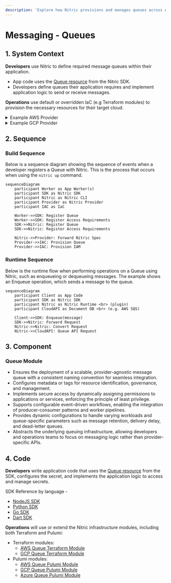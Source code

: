 ```yaml
---
description: 'Explore how Nitric provisions and manages queues across AWS, GCP, and Azure using Terraform and Pulumi.'
---
```


# Messaging - Queues

## 1. System Context

**Developers** use Nitric to define required message queues within their application.

- App code uses the [Queue resource](/messaging#queues) from the Nitric SDK.
- Developers define queues their application requires and implement application logic to send or receive messages.

**Operations** use default or overridden IaC (e.g Terraform modules) to provision the necessary resources for their target cloud.

<details>
  <summary>Example AWS Provider</summary>

- **AWS SQS** serves as the message queuing service.
- **AWS IAM** provides roles and policies for secure access to SQS queues.

```mermaid
flowchart TD
    Developer["Developer"]
    Operations["Operations"]
    App["nitric up"]
    SQSQueue["AWS SQS Queue"]
    Lambda["AWS Lambda Functions"]
    IAM["AWS IAM"]

    Developer -->|Code| App
    Operations -->|Terraform| App
    App -->|Create SQS Queue| SQSQueue
    Lambda -->|Access SQS Queue| SQSQueue
    App -->|Provide Access| IAM
    IAM -->SQSQueue

classDef default line-height:1;
classDef edgeLabel line-height:2;
```

</details>
<details>
  <summary>Example GCP Provider</summary>

- **Google Pub/Sub Topic** serves as the message queuing service.
- **Google Pub/Sub Subscription** emulates a queue by creating a pull subscription for the topic.

```mermaid
flowchart TD
    Developer["Developer"]
    Operations["Operations"]
    App["nitric up"]
    PubSubTopic["Google Pub/Sub Topic"]
    PubSubSubscription["Google Pub/Sub Subscription"]

    Developer -->|Code| App
    Operations -->|Terraform| App
    App -->|Create Pub/Sub Topic| PubSubTopic
    PubSubSubscription -->|Pull Messages| PubSubTopic

classDef default line-height:1;
classDef edgeLabel line-height:2;
```

</details>

## 2. Sequence

### Build Sequence

Below is a sequence diagram showing the sequence of events when a developer registers a Queue with Nitric. This is the process that occurs when using the `nitric up` command.

```mermaid
sequenceDiagram
    participant Worker as App Worker(s)
    participant SDK as Nitric SDK
    participant Nitric as Nitric CLI
    participant Provider as Nitric Provider
    participant IAC as IaC

    Worker->>SDK: Register Queue
    Worker->>SDK: Register Access Requirements
    SDK->>Nitric: Register Queue
    SDK->>Nitric: Register Access Requirements

    Nitric->>Provider: Forward Nitric Spec
    Provider->>IAC: Provision Queue
    Provider->>IAC: Provision IAM
```

### Runtime Sequence

Below is the runtime flow when performing operations on a Queue using Nitric, such as enqueueing or dequeueing messages. The example shows an Enqueue operation, which sends a message to the queue.

```mermaid
sequenceDiagram
    participant Client as App Code
    participant SDK as Nitric SDK
    participant Nitric as Nitric Runtime <br> (plugin)
    participant CloudAPI as Document DB <br> (e.g. AWS SQS)

    Client->>SDK: Enqueue(message)
    SDK->>Nitric: Forward Request
    Nitric->>Nitric: Convert Request
    Nitric->>CloudAPI: Queue API Request
```

## 3. Component

### Queue Module

- Ensures the deployment of a scalable, provider-agnostic message queue with a consistent naming convention for seamless integration.
- Configures metadata or tags for resource identification, governance, and management.
- Implements secure access by dynamically assigning permissions to applications or services, enforcing the principle of least privilege.
- Supports configurable event-driven workflows, enabling the integration of producer-consumer patterns and worker pipelines.
- Provides dynamic configurations to handle varying workloads and queue-specific parameters such as message retention, delivery delay, and dead-letter queues.
- Abstracts the underlying queuing infrastructure, allowing developers and operations teams to focus on messaging logic rather than provider-specific APIs.

## 4. Code

**Developers** write application code that uses the [Queue resource](/messaging#queues) from the SDK, configures the secret, and implements the application logic to access and manage secrets.

SDK Reference by language -

- [NodeJS SDK](/reference/nodejs/queues/queue)
- [Python SDK](/reference/python/queues/queue)
- [Go SDK](/reference/go/queues/queue)
- [Dart SDK](/reference/dart/queues/queue)

**Operations** will use or extend the Nitric infrastructure modules, including both Terraform and Pulumi:

- Terraform modules:
  - [AWS Queue Terraform Module](https://github.com/nitrictech/nitric/blob/main/cloud/aws/deploytf/.nitric/modules/queue/main.tf)
  - [GCP Queue Terraform Module](https://github.com/nitrictech/nitric/blob/main/cloud/gcp/deploytf/.nitric/modules/queue/main.tf)
- Pulumi modules:
  - [AWS Queue Pulumi Module](https://github.com/nitrictech/nitric/blob/main/cloud/aws/deploy/queue.go)
  - [GCP Queue Pulumi Module](https://github.com/nitrictech/nitric/blob/main/cloud/gcp/deploy/queue.go)
  - [Azure Queue Pulumi Module](https://github.com/nitrictech/nitric/blob/main/cloud/azure/deploy/queue.go)
